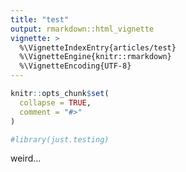 ```yaml
---
title: "test"
output: rmarkdown::html_vignette
vignette: >
  %\VignetteIndexEntry{articles/test}
  %\VignetteEngine{knitr::rmarkdown}
  %\VignetteEncoding{UTF-8}
---
```


```r
knitr::opts_chunk$set(
  collapse = TRUE,
  comment = "#>"
)
```

```r
#library(just.testing)
```

weird...
